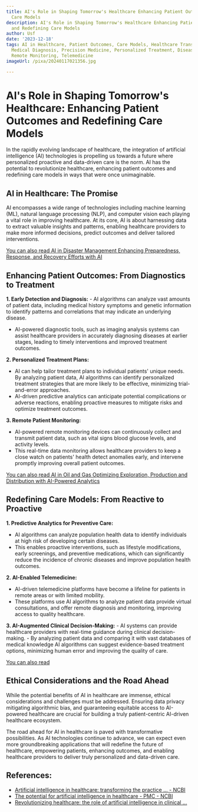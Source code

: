 ```yaml
---
title: AI's Role in Shaping Tomorrow's Healthcare Enhancing Patient Outcomes and Redefining
  Care Models
description: AI's Role in Shaping Tomorrow's Healthcare Enhancing Patient Outcomes
  and Redefining Care Models
author: Usf
date: '2023-12-18'
tags: AI in Healthcare, Patient Outcomes, Care Models, Healthcare Transformation,
  Medical Diagnosis, Precision Medicine, Personalized Treatment, Disease Prevention,
  Remote Monitoring, Telemedicine
imageUrl: /pixa/20240117021356.jpg

---
```

# AI's Role in Shaping Tomorrow's Healthcare: Enhancing Patient Outcomes  and Redefining Care Models

In the rapidly evolving landscape of healthcare, the integration of artificial  intelligence (AI) technologies is propelling us towards a future where  personalized proactive and data-driven care is the norm. AI has the potential to revolutionize healthcare, enhancing patient outcomes and redefining care  models in ways that were once unimaginable.

## AI in Healthcare: The  Promise

AI encompasses a wide range of technologies including machine  learning (ML), natural language processing (NLP), and computer vision  each playing a vital  role in improving healthcare. At its core, AI is about harnessing  data to extract valuable  insights and patterns, enabling  healthcare providers  to make more informed decisions, predict outcomes and deliver tailored interventions.

[You  can also read AI in Disaster Management Enhancing Preparedness, Response,  and Recovery Efforts with AI](AI%20in%20Disaster%20Management%20Enhancing%20Preparedness%2C%20Response%2C%20and%20Recovery%20Efforts%20with%20AI)


## Enhancing Patient Outcomes: From Diagnostics to Treatment

**1. Early Detection and Diagnosis:**
    - AI  algorithms can analyze vast amounts of patient data, including  medical history symptoms  and genetic information to identify patterns and correlations  that  may indicate  an  underlying disease.
   - AI-powered  diagnostic tools, such as imaging analysis systems can assist  healthcare providers in accurately diagnosing diseases at earlier stages,  leading to timely interventions and improved treatment outcomes.

**2. Personalized Treatment Plans:**
   - AI can help tailor treatment plans to individual patients' unique needs. By analyzing patient data, AI algorithms can identify personalized treatment strategies that are more likely to be effective, minimizing trial-and-error approaches.
   - AI-driven predictive analytics can anticipate potential complications or adverse reactions, enabling proactive measures to  mitigate risks and optimize treatment outcomes.

**3. Remote Patient Monitoring:**
   - AI-powered remote monitoring devices can continuously collect and transmit patient data, such as vital signs blood glucose levels, and activity levels.
   - This real-time data monitoring allows healthcare providers to  keep a close watch on patients' health detect anomalies early, and intervene promptly improving overall patient outcomes.

[You can also  read AI in Oil and Gas Optimizing Exploration, Production  and Distribution  with AI-Powered Analytics](AI%20in%20Oil%20and%20Gas%20Optimizing%20Exploration%2C%20Production%2C%20and%20Distribution%20with%20AI-Powered%20Analytics)


## Redefining Care Models: From Reactive to Proactive

**1. Predictive Analytics for Preventive Care:**
   - AI algorithms  can analyze population health data  to identify individuals at high risk of developing certain  diseases.
   - This enables proactive  interventions, such as lifestyle modifications, early screenings, and preventive medications, which can significantly reduce the incidence  of chronic diseases and improve population health outcomes.

**2. AI-Enabled Telemedicine:**
   - AI-driven telemedicine platforms  have become  a lifeline for patients in remote areas or  with limited mobility.
   - These platforms use AI  algorithms to analyze patient data provide virtual consultations, and offer remote diagnosis and monitoring, improving access to quality healthcare.

**3. AI-Augmented  Clinical Decision-Making:**
     - AI systems can provide healthcare providers with real-time guidance during clinical decision-making.
    - By analyzing  patient data and comparing it  with vast databases of  medical knowledge AI algorithms can suggest evidence-based treatment options, minimizing human error and improving the quality of care.

[You can also read ]()


## Ethical  Considerations  and the Road  Ahead

While the potential  benefits  of AI in healthcare are immense, ethical considerations and challenges must  be addressed. Ensuring data privacy mitigating algorithmic bias, and guaranteeing  equitable access to AI-powered healthcare are crucial for building a truly patient-centric AI-driven healthcare ecosystem.

The road ahead for AI  in healthcare is paved with transformative possibilities. As  AI technologies continue to  advance, we can expect even more groundbreaking applications that will redefine the future of healthcare, empowering patients, enhancing outcomes, and  enabling healthcare providers to deliver truly personalized  and  data-driven care.

## References:
- [Artificial intelligence in healthcare: transforming the practice ... - NCBI](https://www.ncbi.nlm.nih.gov/pmc/articles/PMC8285156/)
- [The potential for artificial intelligence in healthcare - PMC - NCBI](https://www.ncbi.nlm.nih.gov/pmc/articles/PMC6616181/)
- [Revolutionizing healthcare: the role of artificial intelligence in clinical ...](https://bmcmededuc.biomedcentral.com/articles/10.1186/s12909-023-04698-z)
